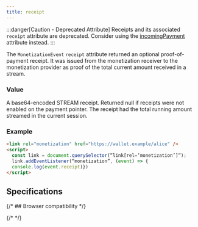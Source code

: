 ```yaml
---
title: receipt
---
```



:::danger[Caution - Deprecated Attribute]
Receipts and its associated `receipt` attribute are deprecated. Consider using the [incomingPayment](/docs/references/attributes/incomingpayment) attribute instead.
:::

The `MonetizationEvent` `receipt` attribute returned an optional proof-of-payment receipt. It was issued from the monetization receiver to the monetization provider as proof of the total current amount received in a stream.

### Value

A base64-encoded STREAM receipt. Returned null if receipts were not enabled on the payment pointer. The receipt had the total running amount streamed in the current session.

### Example

```html
<link rel="monetization" href="https://wallet.example/alice" />
<script>
  const link = document.querySelector(“link[rel=‘monetization’]“);
  link.addEventListener(“monetization”, (event) => {
  console.log(event.receipt)})
</script>
```

## Specifications

<Specification anchor='receipt-attribute-deprecated' />

{/* ## Browser compatibility */}

{/* <BrowserCompat json={data} /> */}
